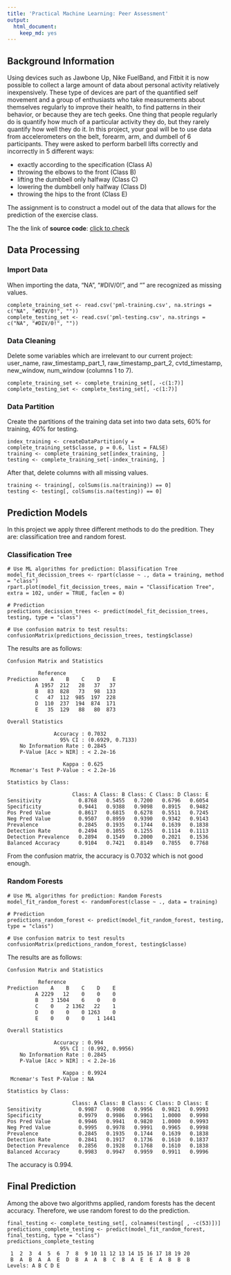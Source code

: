 ```yaml
---
title: 'Practical Machine Learning: Peer Assessment'
output:
  html_document:
    keep_md: yes
---
```

    
## Background Information 
Using devices such as Jawbone Up, Nike FuelBand, and Fitbit it is now possible to collect a large amount of data about personal activity relatively inexpensively. These type of devices are part of the quantified self movement and a group of enthusiasts who take measurements about themselves regularly to improve their health, to find patterns in their behavior, or because they are tech geeks. One thing that people regularly do is quantify how much of a particular activity they do, but they rarely quantify how well they do it. In this project, your goal will be to use data from accelerometers on the belt, forearm, arm, and dumbell of 6 participants. They were asked to perform barbell lifts correctly and incorrectly in 5 different ways: 

+ exactly according to the specification (Class A)
+ throwing the elbows to the front (Class B)
+ lifting the dumbbell only halfway (Class C)
+ lowering the dumbbell only halfway (Class D)
+ throwing the hips to the front (Class E)

The assignment is to construct a model out of the data that allows for the prediction of the exercise class.

The the link of **source code**: [click to check](https://github.com/theodoreguo/Coursera/blob/master/Data%20Science/8.%20Practical%20Machine%20Learning/Week%204%20-%20Regularized%20Regression%20and%20Combining%20Predictors/Course%20Project/PA_code.R)

## Data Processing
### Import Data
When importing the data, "NA", "#DIV/0!", and "" are recognized as missing values.

```
complete_training_set <- read.csv('pml-training.csv', na.strings = c("NA", "#DIV/0!", ""))
complete_testing_set <- read.csv('pml-testing.csv', na.strings = c("NA", "#DIV/0!", ""))
```
### Data Cleaning
Delete some variables which are irrelevant to our current project: user_name, raw_timestamp_part_1, raw_timestamp_part_2, cvtd_timestamp, new_window, num_window (columns 1 to 7).

```
complete_training_set <- complete_training_set[, -c(1:7)]
complete_testing_set <- complete_testing_set[, -c(1:7)]
```

### Data Partition
Create the partitions of the training data set into two data sets, 60% for training, 40% for testing.

```
index_training <- createDataPartition(y = complete_training_set$classe, p = 0.6, list = FALSE)
training <- complete_training_set[index_training, ]
testing <- complete_training_set[-index_training, ]
```

After that, delete columns with all missing values.

```
training <- training[, colSums(is.na(training)) == 0]
testing <- testing[, colSums(is.na(testing)) == 0]
```

## Prediction Models
In this project we apply three different methods to do the predition. They are: classification tree and random forest. 

### Classification Tree

```
# Use ML algorithms for prediction: Dlassification Tree
model_fit_decission_trees <- rpart(classe ~ ., data = training, method = "class")
rpart.plot(model_fit_decission_trees, main = "Classification Tree", extra = 102, under = TRUE, faclen = 0)

# Prediction
predictions_decission_trees <- predict(model_fit_decission_trees, testing, type = "class")

# Use confusion matrix to test results:
confusionMatrix(predictions_decission_trees, testing$classe)   
```

The results are as follows:

```
Confusion Matrix and Statistics

          Reference
Prediction    A    B    C    D    E
         A 1957  212   28   37   37
         B   83  828   73   98  133
         C   47  112  985  197  228
         D  110  237  194  874  171
         E   35  129   88   80  873

Overall Statistics
                                          
               Accuracy : 0.7032          
                 95% CI : (0.6929, 0.7133)
    No Information Rate : 0.2845          
    P-Value [Acc > NIR] : < 2.2e-16       
                                          
                  Kappa : 0.625           
 Mcnemar's Test P-Value : < 2.2e-16       

Statistics by Class:

                     Class: A Class: B Class: C Class: D Class: E
Sensitivity            0.8768   0.5455   0.7200   0.6796   0.6054
Specificity            0.9441   0.9388   0.9098   0.8915   0.9482
Pos Pred Value         0.8617   0.6815   0.6278   0.5511   0.7245
Neg Pred Value         0.9507   0.8959   0.9390   0.9342   0.9143
Prevalence             0.2845   0.1935   0.1744   0.1639   0.1838
Detection Rate         0.2494   0.1055   0.1255   0.1114   0.1113
Detection Prevalence   0.2894   0.1549   0.2000   0.2021   0.1536
Balanced Accuracy      0.9104   0.7421   0.8149   0.7855   0.7768
```

From the confusion matrix, the accuracy is 0.7032 which is not good enough.

### Random Forests

```
# Use ML algorithms for prediction: Random Forests
model_fit_random_forest <- randomForest(classe ~ ., data = training)

# Prediction
predictions_random_forest <- predict(model_fit_random_forest, testing, type = "class")

# Use confusion matrix to test results
confusionMatrix(predictions_random_forest, testing$classe)
```

The results are as follows:

```
Confusion Matrix and Statistics

          Reference
Prediction    A    B    C    D    E
         A 2229   12    0    0    0
         B    3 1504    6    0    0
         C    0    2 1362   22    1
         D    0    0    0 1263    0
         E    0    0    0    1 1441

Overall Statistics
                                         
               Accuracy : 0.994          
                 95% CI : (0.992, 0.9956)
    No Information Rate : 0.2845         
    P-Value [Acc > NIR] : < 2.2e-16      
                                         
                  Kappa : 0.9924         
 Mcnemar's Test P-Value : NA             

Statistics by Class:

                     Class: A Class: B Class: C Class: D Class: E
Sensitivity            0.9987   0.9908   0.9956   0.9821   0.9993
Specificity            0.9979   0.9986   0.9961   1.0000   0.9998
Pos Pred Value         0.9946   0.9941   0.9820   1.0000   0.9993
Neg Pred Value         0.9995   0.9978   0.9991   0.9965   0.9998
Prevalence             0.2845   0.1935   0.1744   0.1639   0.1838
Detection Rate         0.2841   0.1917   0.1736   0.1610   0.1837
Detection Prevalence   0.2856   0.1928   0.1768   0.1610   0.1838
Balanced Accuracy      0.9983   0.9947   0.9959   0.9911   0.9996
```

The accuracy is 0.994.

## Final Prediction 
Among the above two algorithms applied, random forests has the decent accuracy. Therefore, we use random forest to do the prediction.

```
final_testing <- complete_testing_set[, colnames(testing[ , -c(53)])]
predictions_complete_testing <- predict(model_fit_random_forest, final_testing, type = "class")
predictions_complete_testing
```
```
 1  2  3  4  5  6  7  8  9 10 11 12 13 14 15 16 17 18 19 20 
 B  A  B  A  A  E  D  B  A  A  B  C  B  A  E  E  A  B  B  B 
Levels: A B C D E
```